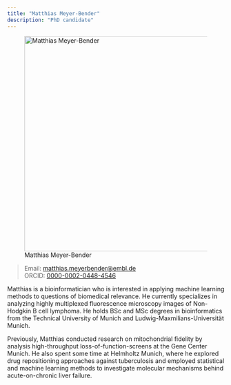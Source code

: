 ```yaml
---
title: "Matthias Meyer-Bender"
description: "PhD candidate"
---
```


![Matthias Meyer-Bender](matthias_meyer-bender.jpg){width="500" fig-align="center"}

> Email: [matthias.meyerbender\@embl.de](mailto:matthias.meyerbender@embl.de)\
> ORCID: [0000-0002-0448-4546](https://europepmc.org/authors/0000-0002-0448-4546)

Matthias is a bioinformatician who is interested in applying machine learning methods to questions of biomedical relevance. He currently specializes in analyzing highly multiplexed fluorescence microscopy images of Non-Hodgkin B cell lymphoma. He holds BSc and MSc degrees in bioinformatics from the Technical University of Munich and Ludwig-Maxmilians-Universität Munich.

Previously, Matthias conducted research on mitochondrial fidelity by analysis high-throughput loss-of-function-screens at the Gene Center Munich. He also spent some time at Helmholtz Munich, where he explored drug repositioning approaches against tuberculosis and employed statistical and machine learning methods to investigate molecular mechanisms behind acute-on-chronic liver failure.
